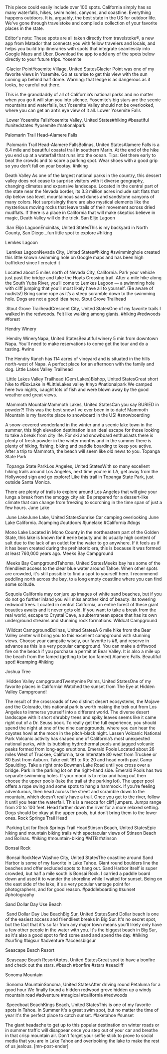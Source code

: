 This piece could easily include over 100 spots. California simply has so many waterfalls, hikes, swim holes, canyons, and coastline. Everything happens outdoors. It is, arguably, the best state in the US for outdoor life. We've gone through travelstoke and compiled a collection of your favorite places in the state.

Editor's note: These spots are all taken directly from travelstoke®, a new app from Matador that connects you with fellow travelers and locals, and helps you build trip itineraries with spots that integrate seamlessly into Google Maps and Uber. Download the app to add any of the spots below directly to your future trips.
Yosemite

 Glacier PointYosemite Village, United StatesGlacier Point was one of my favorite views in Yosemite. Go at sunrise to get this view with the sun coming up behind half dome.
Warning: that ledge is as dangerous as it looks, be careful out there.



This is the granddaddy of all of California’s national parks and no matter when you go it will stun you into silence. Yosemite’s big stars are the scenic mountains and waterfalls, but Yosemite Valley should not be overlooked, where you can get an ant’s eye view of it all.
Lower Yosemite Falls

 Lower Yosemite FallsYosemite Valley, United States#hiking #beautiful #unitedstates #yosemite #nationalpark


Palomarin Trail Head-Alamere Falls

 Palomarin Trail Head-Alamere FallsBolinas, United StatesAlamere Falls is a 8.4 mile and beautiful coastal trail in southern Marin. At the end of the hike you end up at a waterfall that runs into the ocean. Tips: Get there early to beat the crowds and to score a parking spot. Wear shoes with a good grip so you don't fall on your bootay. #hiking


Death Valley
As one of the largest national parks in the country, this dessert valley does not cease to surprise visitors with it diverse geography, changing climates and expansive landscape. Located in the central part of the state near the Nevada border, its 3.3 million acres include salt flats that dip below sea level, mountainous sand dunes and sandstone canyons of many colors. Not surprisingly there are also mystical elements like the mysterious moving rocks that leave trails of their movement across dried mudflats. If there is a place in California that will make skeptics believe in magic, Death Valley will do the trick.
San Elijo Lagoon

 San Elijo LagoonEncinitas, United StatesThis is my backyard in North County, San Diego...fun little spot to explore #hiking


Lemkes Lagoon

 Lemkes LagoonNevada City, United States#hiking #swimminghole created this little known swimming hole on Google maps and has been high trafficked since I created it



Located about 5 miles north of Nevada City, California. Park your vehicle just past the bridge and take the Hoyts Crossing trail. After a mile hike along the South Yuba River, you’ll come to Lemkes Lagoon — a swimming hole with cliff jumping that you’ll most likely have all to yourself. (Be aware of nudists!) Bring some rope as it’s a steep scramble down to the swimming hole. Dogs are not a good idea here.
Stout Grove Trailhead

 Stout Grove TrailheadCrescent City, United StatesOne of my favorite trails I walked in the redwoods. Felt like walking among giants. #hiking #redwoods #forest


Hendry Winery

 Hendry WineryNapa, United StatesBeautiful winery 5 min from downtown Napa. You'll need to make reservations to come get the tour and do a tasting. #wine



The Hendry Ranch has 114 acres of vineyard and is situated in the hills north-west of Napa. A perfect place for an afternoon with the family and dog.
Little Lakes Valley Trailhead

 Little Lakes Valley Trailhead (Gem Lakes)Bishop, United StatesGreat short hike to #BoxLake in #LittleLakes valley #Inyo #nationalpark
We camped here two nights, caught lots of fish and were blown away by the good weather and great views.



 Mammoth MountainMammoth Lakes, United StatesCan you say BURIED in powder?! This was the best snow I've ever been in to date! Mammoth Mountain is my favorite place to snowboard in the US! #snowboarding



A snow-covered wonderland in the winter and a scenic lake town in the summer, this high elevation destination is an ideal escape for those looking to take a break from city life. For ski and snowboard enthusiasts there is plenty of fresh powder in the winter months and in the summer there is plenty of hiking, fishing, biking and paddle boarding to keep you active. After a trip to Mammoth, the beach will seem like old news to you.
Topanga State Park

 Topanga State ParkLos Angeles, United StatesWith so many excellent hiking trails around Los Angeles, next time you're in LA, get away from the Hollywood sign and go explore! Like this trail in Topanga State Park, just outside Santa Monica.



There are plenty of trails to explore around Los Angeles that will give your lungs a break from the smoggy city air. Be prepared for a dessert-like climate that can change from freezing to scorching in the time span of just a few hours.
June Lake

 June LakeJune Lake, United StatesSunrise Car camping overlooking June Lake California. #camping #outdoors #junelake #California #dogs


Mono Lake
Located in Mono County in the northeastern part of the Golden State, this lake is known for it eerie beauty and its usually high content of salt due to the lack of an outlet for the water to go anywhere. If it feels as if it has been created during the prehistoric era, this is because it was formed at least 760,000 years ago.
Meeks Bay Campground

 Meeks Bay CampgroundTahoma, United StatesMeeks bay has some of the friendliest access to the clear blue water around Tahoe. When other spots are crowded, it's still possible to find a spot to yourself here. I recommend peddling north across the bay, to a long empty coastline where you can find some solitude.


Sequoia
California may conjure up images of white sand beaches, but if you do not go further inland you will miss another kind of beauty: its towering redwood trees. Located in central California, an entire forest of these giant beauties awaits and it never gets old. If you want to take a break from the real world, escape to Crystal Cave, a subterranean space that has its own underground streams and stunning rock formations.
Wildcat Campground

 Wildcat CampgroundBolinas, United StatesA 6 mile hike from the Bear Valley center will bring you to this excellent campground with stunning views. Choose your campsite wisely, our favorite is #6, and reserve in advance as this is a very popular campground. You can make a driftwood fire on the beach if you purchase a permit at Bear Valley. It is also a mile up the beach from the famed (getting to be too famed) Alamere Falls. Beautiful spot! #camping #hiking


Joshua Tree

 Hidden Valley campgroundTwentynine Palms, United StatesOne of my favorite places in California! Watched the sunset from The Eye at Hidden Valley Campground!



The result of the crossroads of two distinct desert ecosystems, the Mojave and the Colorado, this national park is worth making the trek out from Los Angeles to immerse yourself into a different world. The diverse desert landscape with it short shrubby trees and spiky leaves seems like it came right out of a Dr. Seuss book. To really get the full experience, you should spend the night at one of the nine campgrounds, where you can hear the coyotes howl at the moon in the pitch-black night.
Lassen Volcanic National Park
Volcanic activity has shaped one of California’s most unexpected national parks, with its bubbling hydrothermal pools and jagged volcanic peaks formed from long-ago eruptions.
Emerald Pools
Located about 26 miles West of Truckee, California, take Interstate 80 west from Truckee or 80 East from Auburn. Take exit 161 to Rte 20 and head north past Camp Spaulding. Take a right onto Bowman Lake Road until you cross over a bridge. Park in the parking lot on the right-hand side. Emerald Pools has two separate swimming holes. If your mood is to relax and hang out then choose the upper pools (take the trail at the parking lot). The upper pool offers a rope swing and some spots to hang a hammock. If you’re feeling adventurous, then head across the street and scramble down to the mountain, which doesn’t really have a trail. Once you get to the river, follow it until you hear the waterfall. This is a mecca for cliff jumpers. Jumps range from 20 to 100 feet. Head farther down the river for a more relaxed setting. Dogs should be okay at the upper pools, but don’t bring them to the lower ones.
Rock Springs Trail Head

 Parking Lot for Rock Springs Trail HeadStinson Beach, United StatesEpic hiking and mountain biking trails with spectacular views of Stinson Beach and Bolinas. #hiking #mountain-biking #MTB #stinson


Bonsai Rock

 Bonsai RockNew Washoe City, United StatesThe coastline around Sand Harbor is some of my favorite in Lake Tahoe. Giant round boulders line the beaches and offer secluded spots to hang out. Sand Harbor itself is super crowded, but half a mile south is Bonsai Rock. I carried a paddle board down and used it to wander the shoreline while I waited for sunset. Being on the east side of the lake, it's a very popular vantage point for photographers, and for good reason. #paddleboarding #sunset #photography


Sand Dollar Day Use Beach

 Sand Dollar Day Use BeachBig Sur, United StatesSand Dollar beach is one of the easiest access and friendliest breaks in Big Sur. It's no secret spot, but the fact that it's so far from any major town means you'll likely only have a few other people in the water with you. It's the biggest beach in Big Sur, so it's also a good spot to find some sand and spend the day. #hiking #surfing #bigsur #adventure #accessbigsur


Seascape Beach Resort

 Seascape Beach ResortAptos, United StatesGreat spot to have a bonfire and check out the stars. #beach #bonfire #stars #seacliff


Sonoma Mountain

 Sonoma MountainSonoma, United StatesAfter driving round Petaluma for a good hour We finally found a hidden redwood grove hidden up a windy mountain road
#adventure #magical #california #redwoods



 Speedboat BeachKings Beach, United StatesThis is one of my favorite spots in Tahoe. In Summer it's a great swim spot, but no matter the time of year it's the perfect place to catch sunset. #laketahoe #sunset



The giant headache to get up to this popular destination on winter roads or in summer traffic will disappear once you step out of your car and breathe in that crisp mountain air. Don’t forget your selfie stick to prove to social media that you are in Lake Tahoe and overlooking the lake to make the rest of us jealous. [mn-post-ender]